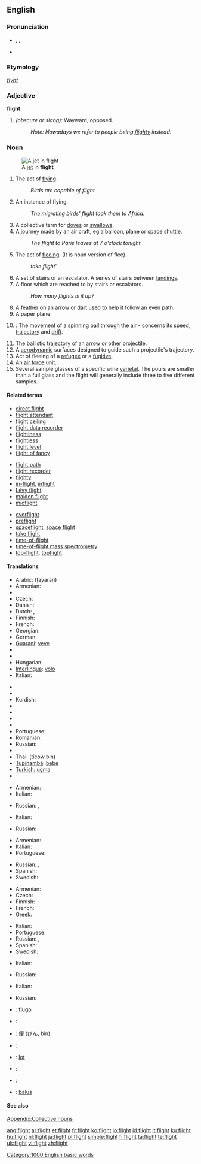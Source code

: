 {{wikipedia|dab=Flight (disambiguation)|flight}}
==English==

===Pronunciation===
* {{enPR|flīt}}, {{IPA|/flaɪt/}}, {{SAMPA|/flaIt/}}
* {{audio|en-us-flight.ogg|Audio (US)}}
*: {{rhymes|aɪt}}

===Etymology===
{{etyl|ang}} ''[[flyht]]''

===Adjective===
'''flight'''

# ''(obscure or slang):'' Wayward, opposed.
#: ''Note: Nowadays we refer to people being [[flighty]] instead.''

===Noun===
{{wikipedia}}
{{en-noun|s|-}}
[[Image:MiG-17F Top View.JPG|thumb|right|A [[jet]] in '''flight''']]

# The act of [[fly]]ing.
#: ''Birds are capable of flight''
# An instance of flying.
#: ''The migrating birds' flight took them to Africa.''
# A collective term for [[dove]]s or [[swallow]]s.
# A journey made by an air craft, eg a balloon, plane or space shuttle.
#: ''The flight to Paris leaves at 7 o'clock tonight''
# The act of [[flee]]ing. (It is noun version of flee).
#: ''take flight'''
# A set of stairs or an escalator.  A series of stairs between [[Landing|landings]].
# A floor which are reached to by stairs or escalators.
#: ''How many flights is it up?''
# A [[feather]] on an [[arrow]] or [[dart]] used to help it follow an even path.
# A paper plane.
# {{cricket}}: The [[movement]] of a [[spinning]] [[ball]] through the [[air]] - concerns its [[speed]], [[trajectory]] and [[drift]].
# The [[ballistic]] [[trajectory]] of an [[arrow]] or other [[projectile]].
# A [[aerodynamics|aerodynamic]] surfaces designed to guide such a projectile's trajectory.
# Act of fleeing of a [[refugee]] or a [[fugitive]].
# An [[air force]] unit.
# Several sample glasses of a specific wine [[varietal]]. The pours are smaller than a full glass and the flight will generally include three to five different samples.

====Related terms====
{{top3}}
* [[direct flight]]
* [[flight attendant]]
* [[flight ceiling]]
* [[flight data recorder]]
* [[flightiness]]
* [[flightless]]
* [[flight level]]
* [[flight of fancy]]
{{mid3}}
* [[flight path]]
* [[flight recorder]]
* [[flighty]]
* [[in-flight]], [[inflight]]
* [[Lévy flight]]
* [[maiden flight]]
* [[midflight]]
{{mid3}}
* [[overflight]]
* [[preflight]]
* [[spaceflight]], [[space flight]]
* [[take flight]]
* [[time-of-flight]]
* [[time-of-flight mass spectrometry]]
* [[top-flight]], [[topflight]]
{{bottom}}

====Translations====
{{trans-top|act of flying}}
* Arabic: {{Arab|[[طيران]]}} (ṭayarān) {{m}}
* Armenian: {{t|hy|թռիչք|sc=Armn|tr=t'ṙičk'}}
* {{trreq|Chinese}}
* Czech: {{t-|cs|let|m}}
* Danish: {{t|da|flyvning|c}}
* Dutch: {{t+|nl|vlucht|f}}, {{t+|nl|vliegen|n}}
* Finnish: {{t+|fi|lento}}
* French: {{t+|fr|vol|m}}
* Georgian: {{t|ka|გაფრენა|tr=gap'rena}}
* German: {{t+|de|Flug|m}}
* [[Guaraní]]: [[veve]]
* {{trreq|Hebrew}}
* {{trreq|Hindi}}
* Hungarian: {{t+|hu|repülés}}
* [[Interlingua]]: [[volo]]
* Italian: {{t+|it|volo|m}}
{{trans-mid}}
* {{trreq|Japanese}}
* {{trreq|Korean}}
* Kurdish: {{t+|ku|firr}}
* {{trreq|Latvian}}
* {{trreq|Lithuanian}}
* {{trreq|Old English}}
* {{trreq|Persian}}
* Portuguese: {{t+|pt|vôo|m}}
* Romanian: {{t|ro|zbor|n}}
* Russian: {{t|ru|полёт|m|sc=Cyrl|tr=poljót}}
* {{trreq|Spanish}}
* Thai: {{Thai|[[เที่ยวบิน]]}} (tîeow bin)
* [[Tupinambá]]: [[bebé]]
* [[Turkish: ]] [[uçma]]
* {{trreq|Vietnamese}}
{{trans-bottom}}

{{trans-top|instance of flying}}
* Armenian: {{t|hy|թռիչք|sc=Armn|tr=t'ṙičk'}}
* Italian: {{t+|it|volo|m}}
{{trans-mid}}
* Russian: {{t|ru|полёт|m|sc=Cyrl|tr=poljót}}, {{t|ru|перелёт|m|sc=Cyrl|tr=pereljót}}
{{trans-bottom}}

{{trans-top|group of doves or swallows}}
* Italian: {{t+|it|stormo|m}}
{{trans-mid}}
* Russian: {{t|ru|стая|f|sc=Cyrl|tr=stája}}
{{trans-bottom}}

{{trans-top|journey made by an aircraft}}
* Armenian: {{t|hy|թռիչք|sc=Armn|tr=t'ṙičk'}}
* Italian: {{t+|it|volo|m}}
* Portuguese: {{t+|pt|vôo|m}}
{{trans-mid}}
* Russian: {{t|ru|полёт|m|sc=Cyrl|tr=poljót}}, {{t|ru|перелёт|m|sc=Cyrl|tr=pereljót}}
* Spanish: {{t|es|vuelo|m}}
* Swedish: {{t-|sv|flight|c}}
{{trans-bottom}}

{{trans-top|act of fleeing}}
* Armenian: {{t|hy|փախուստ|sc=Armn|tr=p'axust}}
* Czech: {{t-|cs|útěk|m}}
* Finnish: {{t|fi|pako}}
* French: {{t+|fr|fuite|f}}
* Greek: {{t|el|φόβος|m}}
{{trans-mid}}
* Italian: {{t+|it|fuga|f}}
* Portuguese: {{t+|pt|fuga|f}}
* Russian: {{t|ru|побег|m|sc=Cyrl|tr=pobég}}, {{t|ru|бегство|n|sc=Cyrl|tr=bégstvo}}
* Spanish: {{t|es|fuga|f}}, {{t|es|huida}}
* Swedish: {{t+|sv|flykt|c}}
{{trans-bottom}}

{{trans-top|set of stairs}}
* Italian: {{t-|it|rampa|f}}
{{trans-mid}}
* Russian: {{t|ru|пролёт|m|sc=Cyrl|tr=proljót}}
{{trans-bottom}}

{{trans-top|floor of building}}
* Italian: {{t+|it|piano|m}}
{{trans-mid}}
* Russian: {{t|ru|пролёт|m|sc=Cyrl|tr=proljót}}
{{trans-bottom}}

{{trans-top|feather on an arrow}}
{{trans-mid}}
{{trans-bottom}}

{{checktrans-top}}
* {{ttbc|Esperanto}}: [[flugo]]
* {{ttbc|Hungarian}}: {{t|hu|rep}}
* {{ttbc|Japanese}}: [[便#Japanese|便]] (びん, bin)
* {{ttbc|Latin}}: {{t|la|fuga|f}}
{{checktrans-mid}}
* {{ttbc|Polish}}: [[lot#Polish|lot]] {{m}}
* {{ttbc|Serbian}}: {{t|sr|лет|tr=let|m}}
* {{ttbc|Slovene}}: {{t|sl|beg|m}}
* {{ttbc|Tok Pisin}}: [[balus]]
{{checktrans-bottom}}

====See also====
[[Appendix:Collective nouns]]

[[Category:1000 English basic words]]

[[ang:flight]]
[[ar:flight]]
[[et:flight]]
[[fr:flight]]
[[ko:flight]]
[[io:flight]]
[[id:flight]]
[[it:flight]]
[[ku:flight]]
[[hu:flight]]
[[nl:flight]]
[[ja:flight]]
[[pl:flight]]
[[simple:flight]]
[[fi:flight]]
[[ta:flight]]
[[te:flight]]
[[uk:flight]]
[[vi:flight]]
[[zh:flight]]